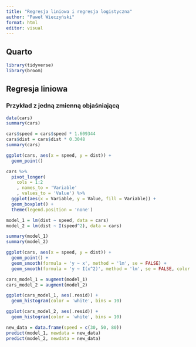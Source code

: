 ```yaml
---
title: "Regresja liniowa i regresja logistyczna"
author: "Paweł Wieczyński"
format: html
editor: visual
---
```


## Quarto

```r
library(tidyverse)
library(broom)
```

## Regresja liniowa

### Przykład z jedną zmienną objaśniającą

```r
data(cars)
summary(cars)
```

```r
cars$speed = cars$speed * 1.609344
cars$dist = cars$dist * 0.3048
summary(cars)
```

```r
ggplot(cars, aes(x = speed, y = dist)) +
  geom_point()

cars %>%
  pivot_longer(
    cols = 1:2
    , names_to = 'Variable'
    , values_to = 'Value') %>%
  ggplot(aes(x = Variable, y = Value, fill = Variable)) +
  geom_boxplot() +
  theme(legend.position = 'none')
```

```r
model_1 = lm(dist ~ speed, data = cars)
model_2 = lm(dist ~ I(speed^2), data = cars)
```

```r
summary(model_1)
summary(model_2)
```

```r
ggplot(cars, aes(x = speed, y = dist)) +
  geom_point() +
  geom_smooth(formula = 'y ~ x', method = 'lm', se = FALSE) +
  geom_smooth(formula = 'y ~ I(x^2)', method = 'lm', se = FALSE, color = 'red')
```

```r
cars_model_1 = augment(model_1)
cars_model_2 = augment(model_2)

ggplot(cars_model_1, aes(.resid)) +
  geom_histogram(color = 'white', bins = 10)

ggplot(cars_model_2, aes(.resid)) +
  geom_histogram(color = 'white', bins = 10)
```

```r
new_data = data.frame(speed = c(30, 50, 80))
predict(model_1, newdata = new_data)
predict(model_2, newdata = new_data)
```
